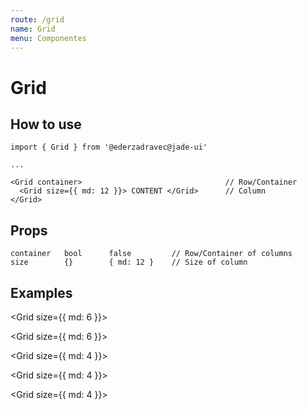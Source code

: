 ```yaml
---
route: /grid
name: Grid
menu: Componentes
---
```



# Grid

## How to use

```
import { Grid } from '@ederzadravec@jade-ui'

...

<Grid container>                                // Row/Container
  <Grid size={{ md: 12 }}> CONTENT </Grid>      // Column
</Grid>
```

## Props

```
container   bool      false         // Row/Container of columns
size        {}        { md: 12 }    // Size of column

```

## Examples

<Playground>

<Grid container>
  <Grid size={{ md: 12 }}><TextInput label="input-1"/></Grid>

  <Grid size={{ md: 6 }}><TextInput label="input-2"/></Grid>

  <Grid size={{ md: 6 }}><TextInput label="input-3"/></Grid>

  <Grid size={{ md: 4 }}><TextInput label="input-4"/></Grid>

  <Grid size={{ md: 4 }}><TextInput label="input-5"/></Grid>

  <Grid size={{ md: 4 }}><TextInput label="input-6"/></Grid>
</Grid>

</Playground>
